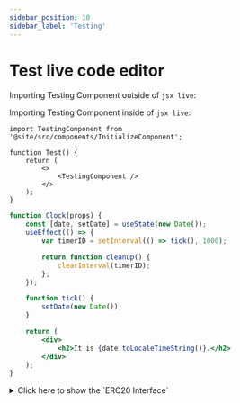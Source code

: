 ```yaml
---
sidebar_position: 10
sidebar_label: 'Testing'
---
```



# Test live code editor

Importing Testing Component outside of `jsx live`:

<TestingComponent />

Importing Testing Component inside of `jsx live`:

```tsx live
import TestingComponent from '@site/src/components/InitializeComponent';

function Test() {
	return (
		<>
			<TestingComponent />
		</>
	);
}
```

```jsx live
function Clock(props) {
	const [date, setDate] = useState(new Date());
	useEffect(() => {
		var timerID = setInterval(() => tick(), 1000);

		return function cleanup() {
			clearInterval(timerID);
		};
	});

	function tick() {
		setDate(new Date());
	}

	return (
		<div>
			<h2>It is {date.toLocaleTimeString()}.</h2>
		</div>
	);
}
```

<div>
<details>
<summary>Click here to show the `ERC20 Interface`</summary>

```js
function name() public view returns (string)
function symbol() public view returns (string)
function decimals() public view returns (uint8)
function totalSupply() public view returns (uint256)
function balanceOf(address _owner) public view returns (uint256 balance)
function transfer(address _to, uint256 _value) public returns (bool success)
function transferFrom(address _from, address _to, uint256 _value) public returns (bool success)
function approve(address _spender, uint256 _value) public returns (bool success)
function allowance(address _owner, address _spender) public view returns (uint256 remaining)
```

</details>
</div>
